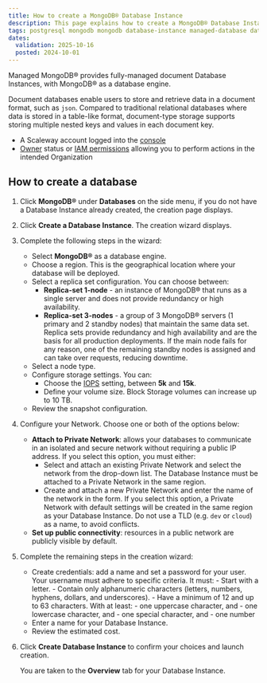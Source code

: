 ```yaml
---
title: How to create a MongoDB® Database Instance
description: This page explains how to create a MongoDB® Database Instance
tags: postgresql mongodb mongodb database-instance managed-database database
dates:
  validation: 2025-10-16
  posted: 2024-10-01
---
```



Managed MongoDB® provides fully-managed document Database Instances, with MongoDB® as a database engine.

Document databases enable users to store and retrieve data in a document format, such as `json`. Compared to traditional relational databases where data is stored in a table-like format, document-type storage supports storing multiple nested keys and values in each document key.

<Requirements />

- A Scaleway account logged into the [console](https://console.scaleway.com)
- [Owner](/iam/concepts/#owner) status or [IAM permissions](/iam/concepts/#permission) allowing you to perform actions in the intended Organization


## How to create a database

1. Click **MongoDB®** under **Databases** on the side menu, if you do not have a Database Instance already created, the creation page displays.
2. Click **Create a Database Instance**. The creation wizard displays.
3. Complete the following steps in the wizard:
    - Select **MongoDB®** as a database engine.
    - Choose a region. This is the geographical location where your database will be deployed.
    - Select a replica set configuration. You can choose between:
        - **Replica-set 1-node** - an instance of MongoDB® that runs as a single server and does not provide redundancy or high availability.
        - **Replica-set 3-nodes** - a group of 3 MongoDB® servers (1 primary and 2 standby nodes) that maintain the same data set. Replica sets provide redundancy and high availability and are the basis for all production deployments. If the main node fails for any reason, one of the remaining standby nodes is assigned and can take over requests, reducing downtime.
    - Select a node type.
    - Configure storage settings. You can:
      - Choose the [IOPS](/block-storage/concepts/#iops) setting, between **5k** and **15k**.
      - Define your volume size. Block Storage volumes can increase up to 10 TB.
    - Review the snapshot configuration.
4. Configure your Network. Choose one or both of the options below:
    - **Attach to Private Network**: allows your databases to communicate in an isolated and secure network without requiring a public IP address. If you select this option, you must either:
      - Select and attach an existing Private Network and select the network from the drop-down list.
          <Message type="important">
            The Database Instance must be attached to a Private Network in the same region.
          </Message>
      - Create and attach a new Private Network and enter the name of the network in the form.
          <Message type="important">
            If you select this option, a Private Network with default settings will be created in the same region as your Database Instance. Do not use a TLD (e.g. `dev` or `cloud`) as a name, to avoid conflicts.
          </Message>
    - **Set up public connectivity**: resources in a public network are publicly visible by default.
5. Complete the remaining steps in the creation wizard:
    - Create credentials: add a name and set a password for your user.
      <Message type="important">
        Your username must adhere to specific criteria. It must:
          - Start with a letter.
          - Contain only alphanumeric characters (letters, numbers, hyphens, dollars, and underscores).
          - Have a minimum of 12 and up to 63 characters. With at least:
              - one uppercase character, and
              - one lowercase character, and
              - one special character, and
              - one number
      </Message>
    - Enter a name for your Database Instance.
    - Review the estimated cost.
4. Click **Create Database Instance** to confirm your choices and launch creation.

     You are taken to the **Overview** tab for your Database Instance.